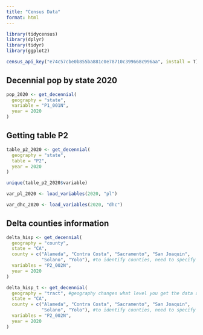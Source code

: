 ```yaml
---
title: "Census Data"
format: html
---
```


```r
library(tidycensus)
library(dplyr)
library(tidyr)
library(ggplot2)
```

```r
census_api_key("e74c57cbe0b855ba881c0e78710c399668c996aa", install = T)
```


## Decennial pop by state 2020

```r
pop_2020 <- get_decennial(
  geography = "state",
  variable = "P1_001N",
  year = 2020
)
```



## Getting table P2

```r
table_p2_2020 <- get_decennial(
  geography = "state",
  table = "P2", 
  year = 2020
)

unique(table_p2_2020$variable)
```

```r
var_pl_2020 <- load_variables(2020, "pl")

var_dhc_2020 <- load_variables(2020, "dhc")
```


## Delta counties information

```r
delta_hisp <- get_decennial(
  geography = "county",
  state = "CA",
  county = c("Alameda", "Contra Costa", "Sacramento", "San Joaquin", 
             "Solano", "Yolo"), #to identify counties, need to specify state
  variables = "P2_002N",
  year = 2020
)

delta_hisp_t <- get_decennial(
  geography = "tract", #geography changes what level you get the data at, result has all of the tracts in the below counties
  state = "CA",
  county = c("Alameda", "Contra Costa", "Sacramento", "San Joaquin", 
             "Solano", "Yolo"), #to identify counties, need to specify state; could also skip this line and then filter resulting dataset by counties after
  variables = "P2_002N",
  year = 2020
)
```






